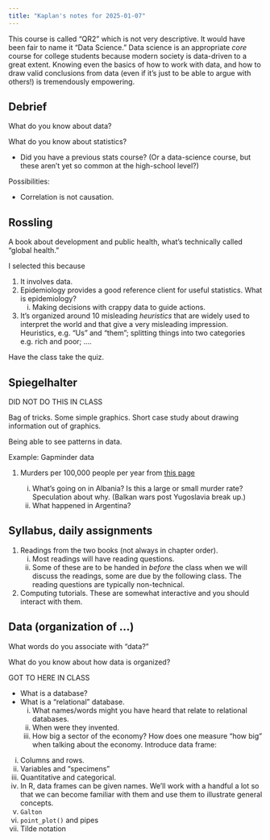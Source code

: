 ```yaml
---
title: "Kaplan's notes for 2025-01-07"
---
```


This course is called "QR2" which is not very descriptive. It would have been fair to name it "Data Science." Data science is an appropriate *core* course for college students because modern society is data-driven to a great extent. Knowing even the basics of how to work with data, and how to draw valid conclusions from data (even if it's just to be able to argue with others!) is tremendously empowering.

## Debrief

What do you know about data?

What do you know about statistics?

- Did you have a previous stats course? (Or a data-science course, but these aren't yet so common at the high-school level?)

Possibilities:

- Correlation is not causation.


## Rossling

A book about development and public health, what's technically called "global health." 

I selected this because

1. It involves data.
2. Epidemiology provides a good reference client for useful statistics. What is epidemiology?
    i. Making decisions with crappy data to guide actions.
3. It's organized around 10 misleading *heuristics* that are widely used to interpret the world and that give a very misleading impression. Heuristics, e.g. "Us" and "them"; splitting things into two categories e.g. rich and poor; ....

Have the class take the quiz.





## Spiegelhalter

DID NOT DO THIS IN CLASS

Bag of tricks. Some simple graphics. Short case study about drawing information out of graphics.

Being able to see patterns in data.

Example: Gapminder data

1. Murders per 100,000 people per year from [this page](https://www.gapminder.org/data/)

    i. What's going on in Albania? Is this a large or small murder rate? Speculation about why. (Balkan wars post Yugoslavia break up.)
    ii. What happened in Argentina?


## Syllabus, daily assignments

1. Readings from the two books (not always in chapter order).
    i. Most readings will have reading questions. 
    ii. Some of these are to be handed in *before* the class when we will discuss the readings, some are due by the following class. The reading questions are typically non-technical.
2. Computing tutorials. These are somewhat interactive and you should interact with them.

## Data (organization of ...)

What words do you associate with "data?"

What do you know about how data is organized? 

GOT TO HERE IN CLASS


- What is a database? 
- What is a "relational" database. 
    i. What names/words might you have heard that relate to relational databases.
    ii. When were they invented.
    iii. How big a sector of the economy? How does one measure "how big" when talking about the economy. 
Introduce data frame:

i. Columns and rows.
ii. Variables and "specimens"
iii. Quantitative and categorical.
iv. In R, data frames can be given names. We'll work with a handful a lot so that we can become familiar with them and use them to illustrate general concepts.
v. `Galton`
vi. `point_plot()` and pipes
vii. Tilde notation

